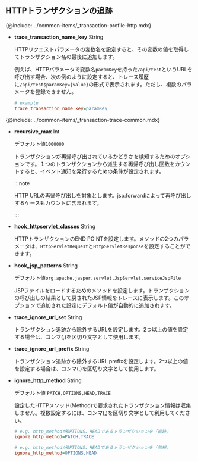 ## HTTPトランザクションの追跡

{@include: ../common-items/_transaction-profile-http.mdx}

- **trace_transaction_name_key** <span class='type'>String</span>

  HTTPリクエストパラメータの変数名を設定すると、その変数の値を取得してトランザクション名の最後に追加します。 

  例えば、HTTPパラメータで変数名`paramKey`を持った`/api/test`というURLを呼び出す場合、次の例のように設定すると、トレース履歴に`/api/test$paramKey={value}`の形式で表示されます。ただし、複数のパラメータを登録できません。

  ```ini title='whatap.conf'
  # example
  trace_transaction_name_key=paramKey
  ```

{@include: ../common-items/_transaction-trace-common.mdx}

- **recursive_max** <span class='type'>Int</span>

  デフォルト値`1000000`

  トランザクションが再帰呼び出されているかどうかを検知するためのオプションです。１つのトランザクションから派生する再帰呼び出し回数をカウントすると、イベント通知を発行するための条件が設定されます。

  :::note

  HTTP URLの再帰呼び出しを対象とします。jsp:forwardによって再呼び出しするケースもカウントに含まれます。

  :::

- **hook_httpservlet_classes** <span class='type'>String</span>

  HTTPトランザクションのEND POINTを設定します。メソッドの2つのパラメータは、`HttpServletRequest`と`HttpServletResponse`を設定することができます。

- **hook_jsp_patterns** <span class='type'>String</span>

  デフォルト値`org.apache.jasper.servlet.JspServlet.serviceJspFile`

  JSPファイルをロードするためのメソッドを設定します。トランザクションの呼び出しの結果として戻されたJSP情報をトレースに表示します。このオプションで追加された設定にデフォルト値が自動的に追加されます。

- **trace_ignore_url_set** <span class='type'>String</span>

  トランザクション追跡から除外するURLを設定します。2つ以上の値を設定する場合は、コンマ(,)を区切り文字として使用します。

- **trace_ignore_url_prefix** <span class='type'>String</span>

  トランザクション追跡から除外するURL prefixを設定します。2つ以上の値を設定する場合は、コンマ(,)を区切り文字として使用します。

- **ignore_http_method** <span class='type'>String</span>

  デフォルト値 `PATCH,OPTIONS,HEAD,TRACE`

  設定したHTTPメソッド(Method)で要求されたトランザクション情報は収集しません。複数設定するには、コンマ(,)を区切り文字として利用してください。

  ```ini title="whatap.conf"
  # e.g. http_methodがOPTIONS、HEADであるトランザクションを「追跡」
  ignore_http_method=PATCH,TRACE

  # e.g. http_methodがOPTIONS、HEADであるトランザクションを「無視」
  ignore_http_method=OPTIONS,HEAD
  ```
